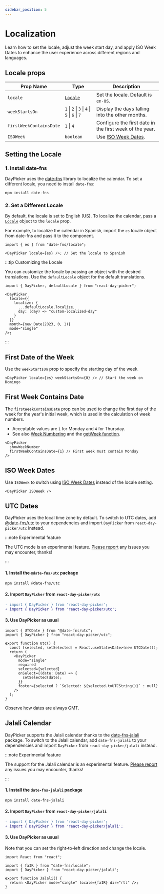 ```yaml
---
sidebar_position: 5
---
```


# Localization

Learn how to set the locale, adjust the week start day, and apply ISO Week Dates to enhance the user experience across different regions and languages.

## Locale props

| Prop Name               | Type                                          | Description                                                        |
| ----------------------- | --------------------------------------------- | ------------------------------------------------------------------ |
| `locale`                | [`Locale`](https://date-fns.org/docs/I18n)    | Set the locale. Default is `en-US`.                                |
| `weekStartsOn`          | `1` \| `2` \| `3` \| `4` \| `5` \| `6` \| `7` | Display the days falling into the other months.                    |
| `firstWeekContainsDate` | `1` \| `4`                                    | Configure the first date in the first week of the year.            |
| `ISOWeek`               | `boolean`                                     | Use [ISO Week Dates](https://en.wikipedia.org/wiki/ISO_week_date). |

## Setting the Locale

### 1. Install date-fns

DayPicker uses the [date-fns](https://date-fns.org) library to localize the calendar. To set a different locale, you need to install `date-fns`:

```bash npm2yarn
npm install date-fns
```

### 2. Set a Different Locale

By default, the locale is set to English (US). To localize the calendar, pass a [`Locale`](https://date-fns.org/docs/I18n) object to the `locale` prop.

For example, to localize the calendar in Spanish, import the `es` locale object from date-fns and pass it to the component.

```tsx
import { es } from "date-fns/locale";

<DayPicker locale={es} />; // Set the locale to Spanish
```

<BrowserWindow>
  <Examples.Spanish />
</BrowserWindow>

:::tip Customizing the Locale

You can customize the locale by passing an object with the desired translations. Use the `defaultLocale` object for the default translations.

```tsx
import { DayPicker, defaultLocale } from "react-day-picker";

<DayPicker
  locale={{
    localize: {
      ...defaultLocale.localize,
      day: (day) => "custom-localized-day"
    }
  }}
  month={new Date(2023, 0, 1)}
  mode="single"
/>;
```

:::

## First Date of the Week

Use the `weekStartsOn` prop to specify the starting day of the week.

```tsx
<DayPicker locale={es} weekStartsOn={0} /> // Start the week on Domingo
```

<BrowserWindow>
  <Examples.SpanishWeekStartsOn />
</BrowserWindow>

## First Week Contains Date

The `firstWeekContainsDate` prop can be used to change the first day of the week for the year's initial week, which is used in the calculation of week numbers.

- Acceptable values are `1` for Monday and `4` for Thursday.
- See also [Week Numbering](https://en.wikipedia.org/wiki/Week#Numbering) and the [getWeek function](https://date-fns.org/docs/getWeek).

```tsx
<DayPicker
  showWeekNumber
  firstWeekContainsDate={1} // First week must contain Monday
/>
```

## ISO Week Dates

Use `ISOWeek` to switch using [ISO Week Dates](https://en.wikipedia.org/wiki/ISO_week_date) instead of the locale setting.

```tsx
<DayPicker ISOWeek />
```

<BrowserWindow>
  <Examples.WeeknumberIso />
</BrowserWindow>

## UTC Dates

DayPicker uses the local time zone by default. To switch to UTC dates, add [@date-fns/utc](https://www.npmjs.com/package/@date-fns/utc) to your dependencies and import `DayPicker` from `react-day-picker/utc` instead.

:::note Experimental feature

The UTC mode is an experimental feature. [Please report](https://github.com/gpbl/react-day-picker/issues) any issues you may encounter, thanks!

:::

#### 1. Install the `@date-fns/utc` package

```bash npm2yarn
npm install @date-fns/utc
```

#### 2. Import `DayPicker` from `react-day-picker/utc`

```diff
- import { DayPicker } from 'react-day-picker';
+ import { DayPicker } from 'react-day-picker/utc';
```

#### 3. Use DayPicker as usual

```tsx
import { UTCDate } from "@date-fns/utc";
import { DayPicker } from "react-day-picker/utc";

export function Utc() {
  const [selected, setSelected] = React.useState<Date>(new UTCDate());
  return (
    <DayPicker
      mode="single"
      required
      selected={selected}
      onSelect={(date: Date) => {
        setSelected(date);
      }}
      footer={selected ? `Selected: ${selected.toUTCString()}` : null}
    />
  );
}
```

Observe how dates are always GMT.

<BrowserWindow>
  <Examples.Utc />
</BrowserWindow>

## Jalali Calendar

DayPicker supports the Jalali calendar thanks to the [date-fns-jalali](https://www.npmjs.com/package/date-fns-jalali) package. To switch to the Jalali calendar, add `date-fns-jalali` to your dependencies and import `DayPicker` from `react-day-picker/jalali` instead.

:::note Experimental feature

The support for the Jalali calendar is an experimental feature. [Please report](https://github.com/gpbl/react-day-picker/issues) any issues you may encounter, thanks!

:::

#### 1. Install the `date-fns-jalali` package

```bash npm2yarn
npm install date-fns-jalali
```

#### 2. Import `DayPicker` from `react-day-picker/jalali`

```diff
- import { DayPicker } from 'react-day-picker';
+ import { DayPicker } from 'react-day-picker/jalali';
```

#### 3. Use DayPicker as usual

Note that you can set the right-to-left direction and change the locale.

```tsx title="./JalaliCalendar.jsx"
import React from "react";

import { faIR } from "date-fns/locale";
import { DayPicker } from "react-day-picker/jalali";

export function Jalali() {
  return <DayPicker mode="single" locale={faIR} dir="rtl" />;
}
```

<BrowserWindow>
  <Examples.Jalali />
</BrowserWindow>
